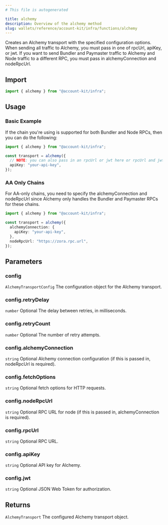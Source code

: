 ```yaml
---
# This file is autogenerated

title: alchemy
description: Overview of the alchemy method
slug: wallets/reference/account-kit/infra/functions/alchemy
---
```


Creates an Alchemy transport with the specified configuration options.
When sending all traffic to Alchemy, you must pass in one of rpcUrl, apiKey, or jwt.
If you want to send Bundler and Paymaster traffic to Alchemy and Node traffic to a different RPC, you must pass in alchemyConnection and nodeRpcUrl.

## Import

```ts
import { alchemy } from "@account-kit/infra";
```

## Usage

### Basic Example

If the chain you're using is supported for both Bundler and Node RPCs, then you can do the following:

```ts
import { alchemy } from "@account-kit/infra";

const transport = alchemy({
  // NOTE: you can also pass in an rpcUrl or jwt here or rpcUrl and jwt
  apiKey: "your-api-key",
});
```

### AA Only Chains

For AA-only chains, you need to specify the alchemyConnection and nodeRpcUrl since Alchemy only
handles the Bundler and Paymaster RPCs for these chains.

```ts
import { alchemy } from "@account-kit/infra";

const transport = alchemy({
  alchemyConnection: {
    apiKey: "your-api-key",
  },
  nodeRpcUrl: "https://zora.rpc.url",
});
```

## Parameters

### config

`AlchemyTransportConfig`
The configuration object for the Alchemy transport.

### config.retryDelay

`number`
Optional The delay between retries, in milliseconds.

### config.retryCount

`number`
Optional The number of retry attempts.

### config.alchemyConnection

`string`
Optional Alchemy connection configuration (if this is passed in, nodeRpcUrl is required).

### config.fetchOptions

`string`
Optional fetch options for HTTP requests.

### config.nodeRpcUrl

`string`
Optional RPC URL for node (if this is passed in, alchemyConnection is required).

### config.rpcUrl

`string`
Optional RPC URL.

### config.apiKey

`string`
Optional API key for Alchemy.

### config.jwt

`string`
Optional JSON Web Token for authorization.

## Returns

`AlchemyTransport`
The configured Alchemy transport object.
